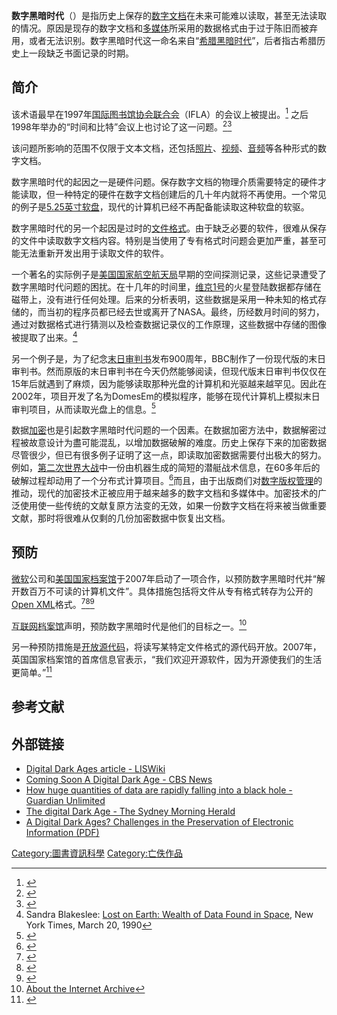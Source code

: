 {{noteTA
|T=zh-cn:数字黑暗时代; zh-tw:數位黑暗時代;
|1=zh-cn:软盘; zh-tw:軟碟; zh-hk:磁碟;
|2=zh-cn:数字黑暗时代; zh-tw:數位黑暗時代;
|3=zh-cn:数字文档; zh-tw:數位文件;
|G1=IT
}}
'''数字黑暗时代'''（{{lang-en|Digital dark age}}）是指历史上保存的[[数字文档|数字文档]]在未来可能难以读取，甚至无法读取的情况。原因是现存的数字文档和[[多媒体|多媒体]]所采用的数据格式由于过于陈旧而被弃用，或者无法识别。数字黑暗时代这一命名来自“[[希腊黑暗时代|希腊黑暗时代]]”，后者指古希腊历史上一段缺乏书面记录的时期。

==简介==
该术语最早在1997年[[国际图书馆协会联合会|国际图书馆协会联合会]]（IFLA）的会议上被提出。<ref name="Kuny">{{cite journal|title=A Digital Dark Ages? Challenges in the Preservation of Electronic Information|author=Kuny, Terry|journal=63RD IFLA ([[国际图书馆协会联合会|国际图书馆协会联合会]]) Council and General Conference|date=September 1997|url=http://archive.ifla.org/IV/ifla63/63kuny1.pdf|format=PDF|accessdate=2011-11-07|archive-date=2019-11-05|archive-url=https://web.archive.org/web/20191105203627/http://archive.ifla.org/IV/ifla63/63kuny1.pdf|dead-url=no}}</ref>
之后1998年举办的“时间和比特”会议上也讨论了这一问题。<ref name="MacLean">{{cite book|last=MacLean|editors=MacLean, Margaret & Davis, Ben|title=Time and Bits, Managing Digital Continuity|publisher={{tsl|en|Getty Research Institute||Getty}}| year = 1999| isbn = 978-0-89236-583-8}}</ref><ref name="Brand">{{cite journal
 |title       = Escaping The Digital Dark Age
 |author1  = [[斯图尔特·布兰特|Stewart Brand]]
 |journal     = Library Journal
 |volume      = 124
 |issue       = 2
 |pages       = 46–49
 |date        = 1 February 1999
 |issn        = 0363-0277
 |url         = http://library.colstate.edu/libr1105/kramer/cadeau/deadm2.html
 |archiveurl  = https://web.archive.org/web/20050923024519/http://library.colstate.edu/libr1105/kramer/cadeau/deadm2.html
 |archivedate = 2005-09-23
 |author      = 
 |access-date = 2012-01-24
 |dead-url    = yes
}}</ref>

该问题所影响的范围不仅限于文本文档，还包括[[照片|照片]]、[[视频|视频]]、[[音频|音频]]等各种形式的数字文档。

数字黑暗时代的起因之一是硬件问题。保存数字文档的物理介质需要特定的硬件才能读取，但一种特定的硬件在数字文档创建后的几十年内就将不再使用。一个常见的例子是[[软盘|5.25英寸软盘]]，现代的计算机已经不再配备能读取这种软盘的软驱。

数字黑暗时代的另一个起因是过时的[[文件格式|文件格式]]。由于缺乏必要的软件，很难从保存的文件中读取数字文档内容。特别是当使用了专有格式时问题会更加严重，甚至可能无法重新开发出用于读取文件的软件。

一个著名的实际例子是[[美国国家航空航天局|美国国家航空航天局]]早期的空间探测记录，这些记录遭受了数字黑暗时代问题的困扰。在十几年的时间里，[[维京1号|维京1号]]的火星登陆数据都存储在磁带上，没有进行任何处理。后来的分析表明，这些数据是采用一种未知的格式存储的，而当初的程序员都已经去世或离开了NASA。最终，历经数月时间的努力，通过对数据格式进行猜测以及检查数据记录仪的工作原理，这些数据中存储的图像被提取了出来。<ref>Sandra Blakeslee: [http://query.nytimes.com/gst/fullpage.html?res=9C0CE2DE1638F933A15750C0A966958260&sec=&spon=&pagewanted=all  Lost on Earth: Wealth of Data Found in Space], New York Times, March 20, 1990</ref>

另一个例子是{{tsl|en|BBC Domesday Project|英國廣播公司末日審判項目|BBC末日审判项目}}，为了纪念[[末日审判书|末日审判书]]发布900周年，BBC制作了一份现代版的末日审判书。然而原版的末日审判书在今天仍然能够阅读，但现代版末日审判书仅仅在15年后就遇到了麻烦，因为能够读取那种光盘的计算机和光驱越来越罕见。因此在2002年，{{lang|en|CAMiLEON}}项目开发了名为DomesEm的模拟程序，能够在现代计算机上模拟末日审判项目，从而读取光盘上的信息。<ref>{{cite news |url=http://www.guardian.co.uk/uk/2002/mar/03/research.elearning |title=Digital Domesday Book lasts 15 years not 1000 |publisher=The Observer |first1=Robin |last1=McKie |first2=Vanessa |last2=Thorpe |date=3 March 2002 |accessdate=2012-01-24 |archive-date=2012-01-10 |archive-url=https://web.archive.org/web/20120110180127/http://www.guardian.co.uk/uk/2002/mar/03/research.elearning |dead-url=no }}</ref>

数据[[加密|加密]]也是引起数字黑暗时代问题的一个因素。在数据加密方法中，数据解密过程被故意设计为盡可能混乱，以增加数据破解的难度。历史上保存下来的加密数据尽管很少，但已有很多例子证明了这一点，即读取加密数据需要付出极大的努力。例如，[[第二次世界大战|第二次世界大战]]中一份由机器生成的简短的潜艇战术信息，在60多年后的破解过程却动用了一个分布式计算项目。<ref>{{cite news |url=http://news.cnet.com/2100-1029_3-6043572.html?part=rss |archiveurl=https://www.webcitation.org/5v6Esfshc?url=http://news.cnet.com/2100-1029_3-6043572.html?part=rss |archivedate=2010-12-19 |title=Distributed computing cracks Enigma code |publisher=CNET News |first=Graeme |last=Wearden |date=27 February 2006 |access-date=2012-01-24 |dead-url=no }}</ref>而且，由于出版商们对[[数字版权管理|数字版权管理]]的推动，现代的加密技术正被应用于越来越多的数字文档和多媒体中。加密技术的广泛使用使一些传统的文献复原方法变的无效，如果一份数字文档在将来被当做重要文献，那时将很难从仅剩的几份加密数据中恢复出文档。

==预防==
[[微软|微软]]公司和[[美国国家档案馆|美国国家档案馆]]于2007年启动了一项合作，以预防数字黑暗时代并“解开数百万不可读的计算机文件”。具体措施包括将文件从专有格式转存为公开的[[Open_XML|Open XML]]格式。<ref>{{cite news|url=http://www.guardian.co.uk/technology/2007/jul/04/news.uknews|title=National Archive project to avert digital dark age|last=Kennedy|first=Maev|date=2007-07-04|work=News:Technology|publisher=The Guardian|accessdate=2009-10-07|archive-date=2009-08-12|archive-url=https://web.archive.org/web/20090812112700/http://www.guardian.co.uk/technology/2007/jul/04/news.uknews|dead-url=no}}</ref><ref>{{cite web|url=http://www.businessweek.com/globalbiz/content/jul2007/gb2007075_877434.htm|title=Microsoft Helps Archives Save the Past|last=Ferguson|first=Tim|date=5 July 2007|work=Technology|publisher=Business Week|accessdate=2009-10-07|archive-date=2007-07-10|archive-url=https://web.archive.org/web/20070710062846/http://www.businessweek.com/globalbiz/content/jul2007/gb2007075_877434.htm|dead-url=no}}</ref><ref>{{cite news|url=http://www.telegraph.co.uk/technology/3353826/How-to-stave-off-a-digital-dark-age.html|title=How to stave off a digital 'dark age'|last=Colvile|first=Robert|date=5 July 2007|publisher=Telegraph|accessdate=2009-10-07|archive-date=2012-04-24|archive-url=https://web.archive.org/web/20120424121440/http://www.telegraph.co.uk/technology/3353826/How-to-stave-off-a-digital-dark-age.html|dead-url=no}}</ref>

[[互联网档案馆|互联网档案馆]]声明，预防数字黑暗时代是他们的目标之一。<ref>[http://www.archive.org/about/about.php About the Internet Archive]</ref>

另一种预防措施是[[开放源代码|开放源代码]]，将读写某特定文件格式的源代码开放。2007年，英国国家档案馆的首席信息官表示，“我们欢迎开源软件，因为开源使我们的生活更简单。”<ref>{{cite web |url=http://www.zdnet.co.uk/news/it-strategy/2007/07/19/defending-against-the-digital-dark-age-39288099/ |title=Defending against the digital dark age |publisher=ZDNet |first=Andrew |last=Donoghue |date=19 July 2007 |accessdate=2012-01-24 |archive-date=2012-10-23 |archive-url=https://web.archive.org/web/20121023075347/http://www.zdnet.com/defending-against-the-digital-dark-age-3039288099/ |dead-url=no }}</ref>

==参考文献==
{{reflist}}

==外部链接==
* [http://liswiki.org/wiki/Digital_Dark_Ages Digital Dark Ages article - LISWiki] {{Wayback|url=http://liswiki.org/wiki/Digital_Dark_Ages |date=20120219020410 }}
* [http://www.cbsnews.com/stories/2003/01/21/tech/main537308.shtml Coming Soon A Digital Dark Age - CBS News] {{Wayback|url=http://www.cbsnews.com/stories/2003/01/21/tech/main537308.shtml |date=20111214075041 }}
* [http://technology.guardian.co.uk/online/story/0,3605,871091,00.html How huge quantities of data are rapidly falling into a black hole - Guardian Unlimited] {{Wayback|url=http://technology.guardian.co.uk/online/story/0,3605,871091,00.html |date=20070419124059 }}
* [http://www.smh.com.au/news/technology/the-digital-dark-age/2005/09/22/1126982184206.html The digital Dark Age - The Sydney Morning Herald] {{Wayback|url=http://www.smh.com.au/news/technology/the-digital-dark-age/2005/09/22/1126982184206.html |date=20111215172356 }}
* [http://www.ifla.org/IV/ifla63/63kuny1.pdf A Digital Dark Ages? Challenges in the Preservation of Electronic Information (PDF)] {{Wayback|url=http://www.ifla.org/IV/ifla63/63kuny1.pdf |date=20080509145855 }}

[[Category:圖書資訊科學|Category:圖書資訊科學]]
[[Category:亡佚作品|Category:亡佚作品]]